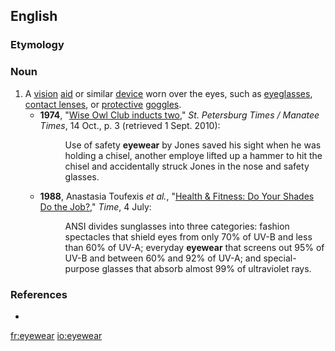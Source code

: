 ==English==

===Etymology===
{{suffix|eye|wear}}

===Noun===
{{en-noun|-}}

# A [[vision]] [[aid]] or similar [[device]] worn over the eyes, such as [[eyeglasses]], [[contact lens]]es, or [[protective]] [[goggles]].
#* '''1974''', "[http://news.google.ca/newspapers?id=vfMNAAAAIBAJ&sjid=RHkDAAAAIBAJ&pg=4033,4380572&dq=eyewear&hl=en Wise Owl Club inducts two]," ''St. Petersburg Times / Manatee Times'', 14 Oct., p. 3 (retrieved 1 Sept. 2010):
#*: Use of safety '''eyewear''' by Jones saved his sight when he was holding a chisel, another employe lifted up a hammer to hit the chisel and accidentally struck Jones in the nose and safety glasses.
#* '''1988''', Anastasia Toufexis ''et al.'', "[http://www.time.com/time/magazine/article/0,9171,967815,00.html Health & Fitness: Do Your Shades Do the Job?]," ''Time'', 4 July:
#*: ANSI divides sunglasses into three categories: fashion spectacles that shield eyes from only 70% of UV-B and less than 60% of UV-A; everyday '''eyewear''' that screens out 95% of UV-B and between 60% and 92% of UV-A; and special-purpose glasses that absorb almost 99% of ultraviolet rays.

===References===
*{{R:OneLook}}

[[fr:eyewear]]
[[io:eyewear]]